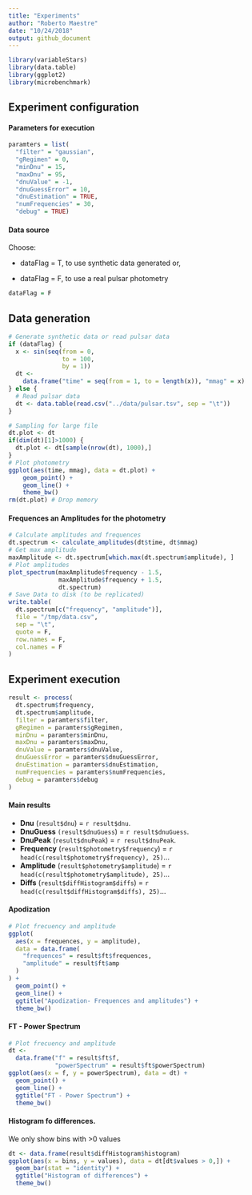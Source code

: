 ```yaml
---
title: "Experiments"
author: "Roberto Maestre"
date: "10/24/2018"
output: github_document
---
```


```r
library(variableStars)
library(data.table)
library(ggplot2)
library(microbenchmark)
```


## Experiment configuration

#### Parameters for execution

```r
paramters = list(
  "filter" = "gaussian",
  "gRegimen" = 0,
  "minDnu" = 15,
  "maxDnu" = 95,
  "dnuValue" = -1,
  "dnuGuessError" = 10,
  "dnuEstimation" = TRUE,
  "numFrequencies" = 30,
  "debug" = TRUE)
```

#### Data source

Choose: 

 * dataFlag = T, to use synthetic data generated or,

 * dataFlag = F, to use a real pulsar photometry

```r
dataFlag = F
```

## Data generation


```r
# Generate synthetic data or read pulsar data
if (dataFlag) {
  x <- sin(seq(from = 0,
               to = 100,
               by = 1))
  dt <-
    data.frame("time" = seq(from = 1, to = length(x)), "mmag" = x)
} else {
  # Read pulsar data
  dt <- data.table(read.csv("../data/pulsar.tsv", sep = "\t"))
}

# Sampling for large file
dt.plot <- dt
if(dim(dt)[1]>1000) {
  dt.plot <- dt[sample(nrow(dt), 1000),]
}
# Plot photometry
ggplot(aes(time, mmag), data = dt.plot) +
    geom_point() +
    geom_line() +
    theme_bw()
rm(dt.plot) # Drop memory
```

#### Frequences an Amplitudes for the photometry

```r
# Calculate amplitudes and frequences
dt.spectrum <- calculate_amplitudes(dt$time, dt$mmag)
# Get max amplitude
maxAmplitude <- dt.spectrum[which.max(dt.spectrum$amplitude), ]
# Plot amplitudes
plot_spectrum(maxAmplitude$frequency - 1.5,
              maxAmplitude$frequency + 1.5,
              dt.spectrum)
# Save Data to disk (to be replicated)
write.table(
  dt.spectrum[c("frequency", "amplitude")],
  file = "/tmp/data.csv",
  sep = "\t",
  quote = F,
  row.names = F,
  col.names = F
)
```

##  Experiment execution

```r
result <- process(
  dt.spectrum$frequency,
  dt.spectrum$amplitude,
  filter = paramters$filter,
  gRegimen = paramters$gRegimen,
  minDnu = paramters$minDnu,
  maxDnu = paramters$maxDnu,
  dnuValue = paramters$dnuValue,
  dnuGuessError = paramters$dnuGuessError,
  dnuEstimation = paramters$dnuEstimation,
  numFrequencies = paramters$numFrequencies,
  debug = paramters$debug
)
```

#### Main results

* **Dnu** (```result$dnu```) = `r result$dnu`.
* **DnuGuess** ```(result$dnuGuess```) = `r result$dnuGuess`.
* **DnuPeak** (```result$dnuPeak```) = `r result$dnuPeak`.
* **Frequency** (```result$photometry$frequency```) = `r head(c(result$photometry$frequency), 25)`...
* **Amplitude** (```result$photometry$amplitude```) = `r head(c(result$photometry$amplitude), 25)`...
* **Diffs** (```result$diffHistogram$diffs```) = `r head(c(result$diffHistogram$diffs), 25)`...

#### Apodization


```r
# Plot frecuency and amplitude
ggplot(
  aes(x = frequences, y = amplitude),
  data = data.frame(
    "frequences" = result$ft$frequences,
    "amplitude" = result$ft$amp
  )
) +
  geom_point() +
  geom_line() +
  ggtitle("Apodization- Frequences and amplitudes") +
  theme_bw()
```

#### FT - Power Spectrum

```r
# Plot frecuency and amplitude
dt <-
  data.frame("f" = result$ft$f,
             "powerSpectrum" = result$ft$powerSpectrum)
ggplot(aes(x = f, y = powerSpectrum), data = dt) +
  geom_point() +
  geom_line() +
  ggtitle("FT - Power Spectrum") +
  theme_bw()
```

####  Histogram fo differences. 

We only show bins with >0 values


```r
dt <- data.frame(result$diffHistogram$histogram)
ggplot(aes(x = bins, y = values), data = dt[dt$values > 0,]) +
  geom_bar(stat = "identity") +
  ggtitle("Histogram of differences") +
  theme_bw()
```


